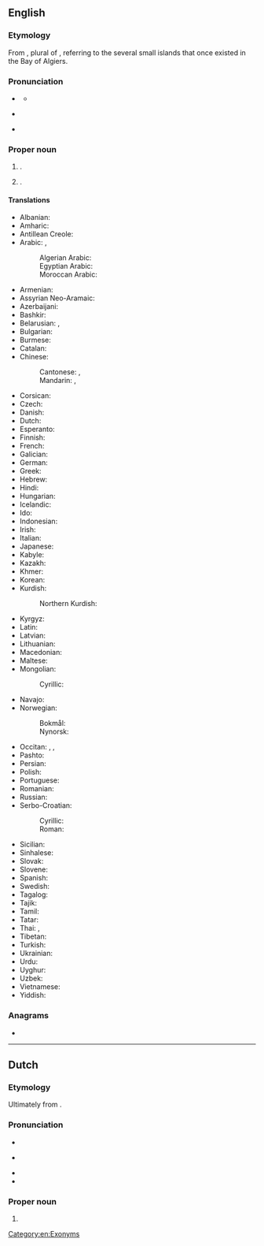 ==English==
{{wikipedia}}

===Etymology===
{{root|en|ar|ج ز ر}}
From {{der|en|ar|اَلْجَزَائِر||the islands}}, plural of {{m|ar|جَزِيرَة||island}}, referring to the several small islands that once existed in the Bay of Algiers.

===Pronunciation===
* {{a|UK}} {{IPA|en|/ælˈdʒɪəz/}}
** {{audio|en|LL-Q1860 (eng)-Vealhurl-Algiers.wav|Audio (UK)}}
* {{a|US}} {{IPA|en|/ælˈdʒɪɹz/}}
* {{rhymes|en|ɪəz|ɪɹz|s=2|q1=UK|q2=US}}

===Proper noun===
{{en-proper noun}}

# {{place|en|capital city|c/Algeria}}.
# {{place|en|province|c/Algeria}}.

====Translations====
{{trans-top|the capital of Algeria}}
* Albanian: {{t|sq|Algjer|m}}
* Amharic: {{t|am|አልጀርስ}}
* Antillean Creole: {{t|gcf|Aljé}}
* Arabic: {{t+|ar|الْجَزَائِر|f-p}}, {{t|ar|مَدِينَة الْجَزَائِر}}
*: Algerian Arabic: {{t|arq|دْزاير|f-p|tr=dzayer}}
*: Egyptian Arabic: {{t|arz|الجزاير|tr=el-gazāyer}}
*: Moroccan Arabic: {{t|ary|لجزائر|f-p}}
* Armenian: {{t+|hy|Ալժիր}}
* Assyrian Neo-Aramaic: {{t|aii|ܓܙܐܝܪ|sc=Syrc}}
* Azerbaijani: {{t+|az|Əlcəzair}}
* Bashkir: {{t|ba|Алжир}}
* Belarusian: {{t|be|Алжы́р|m}}, {{t|be|Альжы́р|m}} {{qualifier|Taraškevica}}
* Bulgarian: {{t|bg|Алжи́р|m}}
* Burmese: {{t|my|[[အယ်လဂျီးယား]][[မြို့]]}}
* Catalan: {{t|ca|Alger|m}}
* Chinese:
*: Cantonese: {{t|yue|阿爾及爾}}, {{t|yue|阿尔及尔|tr=aa3 ji5 aa3 ji5}}
*: Mandarin: {{t+|cmn|阿爾及爾}}, {{t+|cmn|阿尔及尔|tr=Ā'ěrjí'ěr}}
* Corsican: {{t|co|Algeri|f}}
* Czech: {{t+|cs|Alžír|m}}
* Danish: {{t+|da|Algier|n}}
* Dutch: {{t+|nl|Algiers|n}}
* Esperanto: {{t+|eo|Alĝero}}
* Finnish: {{t+|fi|Alger}}
* French: {{t+|fr|Alger|m|f}}
* Galician: {{t+|gl|Alxer}}
* German: {{t+|de|Algier|n}}
* Greek: {{t+|el|Αλγέρι|n}}
* Hebrew: {{t|he|אַלְגִ׳יר|f|tr=aljír}}
* Hindi: {{t|hi|अल्जीयर्स|m}}
* Hungarian: {{t+|hu|Algír}}
* Icelandic: {{t|is|Algeirsborg}}
* Ido: {{t+|io|Aljer}}
* Indonesian: {{t|id|Aljir}}
* Irish: {{t|ga|Cathair na hAilgéire|f}}
* Italian: {{t+|it|Algeri|f}}
* Japanese: {{t|ja|アルジェ|tr=Aruje}}
* Kabyle: {{t|kab|ⴷⵣⴰⵢⴻ|tr=dzayer}}
* Kazakh: {{t|kk|Алжир}}
* Khmer: {{t+|km|អាល់ហ្សេ}}
* Korean: {{t|ko|^알제}}
* Kurdish:
*: Northern Kurdish: {{t+|kmr|Cezayir}}
{{trans-mid}}
* Kyrgyz: {{t+|ky|Алжир}}
* Latin: {{t|la|Algeria|f}}
* Latvian: {{t|lv|Alžīra}}
* Lithuanian: {{t+|lt|Alžyras}}
* Macedonian: {{t+|mk|Алжир|m}}
* Maltese: {{t|mt|Alġier}}
* Mongolian:
*: Cyrillic: {{t|mn|Алжир}}
* Navajo: {{t|nv|Áljiis}}
* Norwegian:
*: Bokmål: {{t+|nb|Alger}}
*: Nynorsk: {{t|nn|Alger}}
* Occitan: {{t|oc|Argièr|m}}, {{t|oc|Argèr|m}}, {{t|oc|Argèir|m}}
* Pashto: {{t|ps|الجزيره|f|tr=alǰazirá}}
* Persian: {{t|fa|الجزیره|tr=aljazire}}
* Polish: {{t+|pl|Algier|m}}
* Portuguese: {{t+|pt|Argel|m}}
* Romanian: {{t+|ro|Alger}}
* Russian: {{t+|ru|Алжи́р|m}}
* Serbo-Croatian:
*: Cyrillic: {{t|sh|А̀лжӣр|m}}
*: Roman: {{t+|sh|Àlžīr|m}}
* Sicilian: {{t|scn|Algeri|f}}
* Sinhalese: {{t|si|ඇල්ජිරියස්}}
* Slovak: {{t+|sk|Alžír|m}}
* Slovene: {{t+|sl|Alžir|m}}
* Spanish: {{t+|es|Argel|m}}
* Swedish: {{t+|sv|Alger|n}}
* Tagalog: {{t|tl|Arhel}}
* Tajik: {{t|tg|Алҷазира}}
* Tamil: {{t|ta|அல்ஜியர்ஸ்}}
* Tatar: {{t|tt|Әлҗәзаир}}
* Thai: {{t|th|แอลเจียร์ส}}, {{t|th|อัลเจียร์ส}}
* Tibetan: {{t|bo|ཨཱལ་ཇི་ཡར་སི}}
* Turkish: {{t+|tr|Cezayir}}
* Ukrainian: {{t+|uk|Алжи́р|m}}
* Urdu: {{t|ur|الجزائر|m|tr=aljazā'ir}}
* Uyghur: {{t|ug|ئالجىر}}
* Uzbek: {{t+|uz|Jazoir}}
* Vietnamese: {{t|vi|An-giê}}
* Yiddish: {{t|yi|אַלזשיר|n}}
{{trans-bottom}}

===Anagrams===
* {{anagrams|en|a=aegilrs|airlegs|largies|sea-girl}}

[[Category:en:Exonyms]]

----

==Dutch==

===Etymology===
Ultimately from {{der|nl|ar|اَلْجَزَائِر}}. {{etystub|nl}}

===Pronunciation===
* {{IPA|nl|/ɑlˈɣiːrs/}}
* {{a|NL}} {{audio|nl|Nl-Algiers.ogg|audio}}
* {{hyphenation|nl|Al|giers}}
* {{rhyme|nl|iːrs}}

===Proper noun===
{{nl-proper noun|n}}

# {{place|nl|capital city|c/Algeria|t=Algiers}}